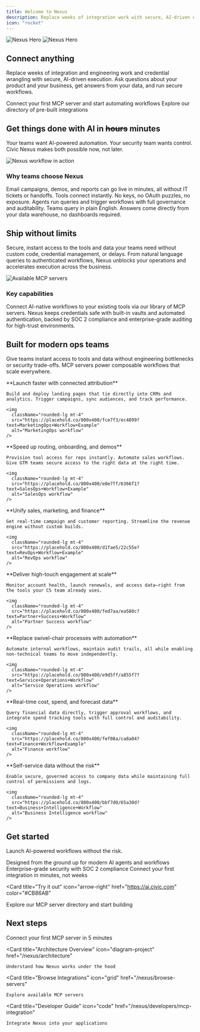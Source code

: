 ```yaml
---
title: Welcome to Nexus
description: Replace weeks of integration work with secure, AI-driven execution
icon: "rocket"
---
```


<img
  className="block dark:hidden rounded-lg"
  src="https://placehold.co/1200x600/f8f9fa/6366f1?text=Nexus+Hero+Image"
  alt="Nexus Hero"
/>
<img
  className="hidden dark:block rounded-lg"
  src="https://placehold.co/1200x600/1f2937/a78bfa?text=Nexus+Hero+Image"
  alt="Nexus Hero"
/>

## Connect anything

Replace weeks of integration and engineering work and credential wrangling with secure, AI-driven execution. Ask questions about your product and your business, get answers from your data, and run secure workflows.

<CardGroup cols={2}>
  <Card
    title="Get started in minutes"
    icon="play"
    href="/nexus/quickstart"
  >
    Connect your first MCP server and start automating workflows
  </Card>
  <Card
    title="Browse MCP servers"
    icon="grid"
    href="https://nexus.civic.com"
  >
    Explore our directory of pre-built integrations
  </Card>
</CardGroup>

## Get things done with AI in ~~hours~~ minutes

Your teams want AI-powered automation. Your security team wants control. Civic Nexus makes both possible now, not later.

<img
  className="rounded-lg"
  src="https://placehold.co/800x450/e0e7ff/6366f1?text=Workflow+Demo+Animation"
  alt="Nexus workflow in action"
/>

### Why teams choose Nexus

<AccordionGroup>
  <Accordion title="Launch without the backlog" icon="rocket">
    Email campaigns, demos, and reports can go live in minutes, all without IT tickets or handoffs.
  </Accordion>
  
  <Accordion title="Skip credentials, stay secure" icon="shield-check">
    Tools connect instantly. No keys, no OAuth puzzles, no exposure.
  </Accordion>
  
  <Accordion title="Let AI work safely inside the system" icon="robot">
    Agents run queries and trigger workflows with full governance and auditability.
  </Accordion>
  
  <Accordion title="Get insights without BI bottlenecks" icon="chart-line">
    Teams query in plain English. Answers come directly from your data warehouse, no dashboards required.
  </Accordion>
</AccordionGroup>

## Ship without limits

Secure, instant access to the tools and data your teams need without custom code, credential management, or delays. From natural language queries to authenticated workflows, Nexus unblocks your operations and accelerates execution across the business.

<img
  className="rounded-lg"
  src="https://placehold.co/1200x400/fef3c7/d97706?text=MCP+Servers+Directory+Showcase"
  alt="Available MCP servers"
/>

### Key capabilities

<CardGroup cols={2}>
  <Card title="Bring your apps to the same conversation" icon="comments">
    Connect AI-native workflows to your existing tools via our library of MCP servers.
  </Card>
  
  <Card title="Secure by design" icon="lock">
    Nexus keeps credentials safe with built-in vaults and automated authentication, backed by SOC 2 compliance and enterprise-grade auditing for high-trust environments.
  </Card>
</CardGroup>

## Built for modern ops teams

Give teams instant access to tools and data without engineering bottlenecks or security trade-offs. MCP servers power composable workflows that scale everywhere.

<Tabs>
  <Tab title="MarketingOps">
    **Launch faster with connected attribution**
    
    Build and deploy landing pages that tie directly into CRMs and analytics. Trigger campaigns, sync audiences, and track performance.
    
    <img
      className="rounded-lg mt-4"
      src="https://placehold.co/800x400/fce7f3/ec4899?text=MarketingOps+Workflow+Example"
      alt="MarketingOps workflow"
    />
  </Tab>
  
  <Tab title="SalesOps">
    **Speed up routing, onboarding, and demos**
    
    Provision tool access for reps instantly. Automate sales workflows. Give GTM teams secure access to the right data at the right time.
    
    <img
      className="rounded-lg mt-4"
      src="https://placehold.co/800x400/e0e7ff/6366f1?text=SalesOps+Workflow+Example"
      alt="SalesOps workflow"
    />
  </Tab>
  
  <Tab title="RevOps">
    **Unify sales, marketing, and finance**
    
    Get real-time campaign and customer reporting. Streamline the revenue engine without custom builds.
    
    <img
      className="rounded-lg mt-4"
      src="https://placehold.co/800x400/d1fae5/22c55e?text=RevOps+Workflow+Example"
      alt="RevOps workflow"
    />
  </Tab>
  
  <Tab title="Partner Success">
    **Deliver high-touch engagement at scale**
    
    Monitor account health, launch renewals, and access data—right from the tools your CS team already uses.
    
    <img
      className="rounded-lg mt-4"
      src="https://placehold.co/800x400/fed7aa/ea580c?text=Partner+Success+Workflow"
      alt="Partner Success workflow"
    />
  </Tab>
  
  <Tab title="Service & Operations">
    **Replace swivel-chair processes with automation**
    
    Automate internal workflows, maintain audit trails, all while enabling non-technical teams to move independently.
    
    <img
      className="rounded-lg mt-4"
      src="https://placehold.co/800x400/e9d5ff/a855f7?text=Service+Operations+Workflow"
      alt="Service Operations workflow"
    />
  </Tab>
  
  <Tab title="Finance">
    **Real-time cost, spend, and forecast data**
    
    Query financial data directly, trigger approval workflows, and integrate spend tracking tools with full control and auditability.
    
    <img
      className="rounded-lg mt-4"
      src="https://placehold.co/800x400/fef08a/ca8a04?text=Finance+Workflow+Example"
      alt="Finance workflow"
    />
  </Tab>
  
  <Tab title="Business Intelligence">
    **Self-service data without the risk**
    
    Enable secure, governed access to company data while maintaining full control of permissions and logs.
    
    <img
      className="rounded-lg mt-4"
      src="https://placehold.co/800x400/bbf7d0/65a30d?text=Business+Intelligence+Workflow"
      alt="Business Intelligence workflow"
    />
  </Tab>
</Tabs>

## Get started

Launch AI-powered workflows without the risk.

<CardGroup cols={3}>
  <Card title="Built for AI-first teams" icon="robot">
    Designed from the ground up for modern AI agents and workflows
  </Card>
  
  <Card title="Secure by design" icon="shield-check">
    Enterprise-grade security with SOC 2 compliance
  </Card>
  
  <Card title="Fast to deploy" icon="bolt">
    Connect your first integration in minutes, not weeks
  </Card>
</CardGroup>

<Card
  title="Try it out"
  icon="arrow-right"
  href="https://ai.civic.com"
  color="#CB86AB"
>
  Explore our MCP server directory and start building
</Card>

## Next steps

<CardGroup cols={2}>
  <Card
    title="Quickstart Guide"
    icon="play"
    href="/nexus/quickstart"
  >
    Connect your first MCP server in 5 minutes
  </Card>
  
  <Card
    title="Architecture Overview"
    icon="diagram-project"
    href="/nexus/architecture"
  >
    Understand how Nexus works under the hood
  </Card>
  
  <Card
    title="Browse Integrations"
    icon="grid"
    href="/nexus/browse-servers"
  >
    Explore available MCP servers
  </Card>
  
  <Card
    title="Developer Guide"
    icon="code"
    href="/nexus/developers/mcp-integration"
  >
    Integrate Nexus into your applications
  </Card>
</CardGroup>